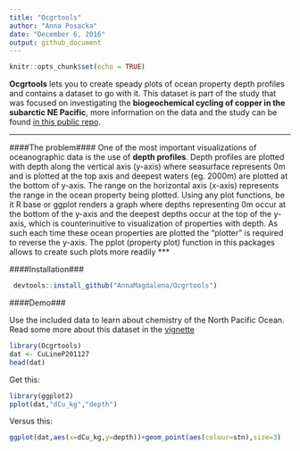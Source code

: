 ```yaml
---
title: "Ocgrtools"
author: "Anna Posacka"
date: "December 6, 2016"
output: github_document
---
```


```r
knitr::opts_chunk$set(echo = TRUE)
```

**Ocgrtools** lets you to create speady plots of ocean property depth profiles and contains a dataset to go with it. This dataset is part of the study that was focused on investigating the **biogeochemical cycling of copper in the subarctic NE Pacific**, more information on the data and the study can be found [in this public repo](https://github.com/AnnaMagdalena/DCu_LineP-Subarctic-Pacific).

***
####The problem####
One of the most important visualizations of oceanographic data is the use of **depth profiles**. Depth profiles are plotted with depth along the vertical axis (y-axis) where seasurface represents 0m and is plotted at the top axis and deepest waters (eg. 2000m) are plotted at the bottom of y-axis. The range on the horizontal axis (x-axis) represents the range in the ocean property being plotted. Using any plot functions, be it R base or ggplot renders a graph where depths representing 0m occur at the bottom of the y-axis and the deepest depths occur at the top of the y-axis, which is counterinuitive to visualization of properties with depth. As such each time these ocean properties are plotted the "plotter" is required to reverse the y-axis. The pplot (property plot) function in this packages allows to create such plots more readily
***

####Installation###

```r
 devtools::install_github("AnnaMagdalena/Ocgrtools")
```

####Demo###

Use the included data to learn about chemistry of the North Pacific Ocean. Read some more about this dataset in the [vignette](https://github.com/AnnaMagdalena/Ocgrtools/blob/master/vignettes/Ocgrtools.Rmd)

```r
library(Ocgrtools)
dat <- CuLineP201127
head(dat)
```

Get this:
```r
library(ggplot2)
pplot(dat,"dCu_kg","depth")
```

Versus this:

```r
ggplot(dat,aes(x=dCu_kg,y=depth))+geom_point(aes(colour=stn),size=3)
```


